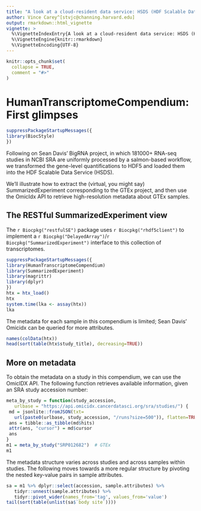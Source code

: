 ```yaml
---
title: "A look at a cloud-resident data service: HSDS (HDF Scalable Data Service)"
author: Vince Carey^[stvjc@channing.harvard.edu]
output: rmarkdown::html_vignette
vignette: >
  %\VignetteIndexEntry{A look at a cloud-resident data service: HSDS (HDF Scalable Data Service)}
  %\VignetteEngine{knitr::rmarkdown}
  %\VignetteEncoding{UTF-8}
---
```


```r
knitr::opts_chunk$set(
  collapse = TRUE,
  comment = "#>"
)
```

# HumanTranscriptomeCompendium: First glimpses
```r
suppressPackageStartupMessages({
library(BiocStyle)
})
```

Following on Sean Davis' BigRNA project, in which 181000+ RNA-seq
studies in NCBI SRA are uniformly processed by a salmon-based workflow,
we transformed the gene-level quantifications to HDF5 and
loaded them into the HDF Scalable Data Service (HSDS).

We'll illustrate how to extract the (virtual, you
might say) SummarizedExperiment corresponding to the GTEx project,
and then use the OmicIdx API to retrieve high-resolution metadata
about GTEx samples.

## The RESTful SummarizedExperiment view

The `r Biocpkg("restfulSE")` package uses `r Biocpkg("rhdf5client")` to implement a
`r Biocpkg("DelayedArray")`/`r Biocpkg("SummarizedExperiment")` interface to this collection
of transcriptomes.

```r
suppressPackageStartupMessages({
library(HumanTranscriptomeCompendium)
library(SummarizedExperiment)
library(magrittr)
library(dplyr)
})
htx = htx_load()
htx
system.time(lka <- assay(htx))
lka
```

The metadata for each sample in this
compendium is limited; Sean Davis' Omicidx
can be queried for more attributes.
```r
names(colData(htx))
head(sort(table(htx$study_title), decreasing=TRUE))
```

## More on metadata

To obtain the metadata on a study in this compendium,
we can use the OmicIDX API.  The following
function retrieves available information, given an SRA
study accession number:

```r
meta_by_study = function(study_accession,
   urlbase = "https://api.omicidx.cancerdatasci.org/sra/studies/") {
 md = jsonlite::fromJSON(txt=
   url(paste0(urlbase, study_accession, "/runs?size=500")), flatten=TRUE)
 ans = tibble::as_tibble(md$hits)
 attr(ans, "cursor") = md$cursor
 ans
}
m1 = meta_by_study("SRP012682")  # GTEx
m1
```
The metadata structure varies across studies and across samples within
studies.  The following moves towards a more regular structure
by pivoting the nested key-value pairs in sample attributes.


```r
sa = m1 %>% dplyr::select(accession, sample.attributes) %>% 
   tidyr::unnest(sample.attributes) %>% 
   tidyr::pivot_wider(names_from='tag', values_from='value') 
tail(sort(table(unlist(sa$`body site`))))
```
